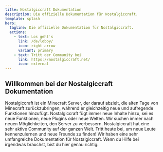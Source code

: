 ```yaml
---
title: Nostalgiccraft Dokumentation
description: Die offizielle Dokumentation für Nostalgiccraft.
template: splash
hero:
  tagline: Die offizielle Dokumentation für Nostalgiccraft.
  actions:
    - text: Los geht's
      link: /de/lobby/
      icon: right-arrow
      variant: primary
    - text: Tritt der Community bei
      link: https://nostalgiccraft.net/
      icon: external
---
```


## Willkommen bei der Nostalgiccraft Dokumentation

<CardGrid>
	<Card title="Was ist Nostalgiccraft?" icon="pen">
        Nostalgiccraft ist ein Minecraft Server, der darauf abzielt, die alten Tage von Minecraft zurückzubringen, während er gleichzeitig neue und aufregende Funktionen hinzufügt.
	</Card>
    <Card title="Neue Inhalte" icon="add-document">
        Nostalgiccraft fügt immer neue Inhalte hinzu, sei es neue Funktionen, neue Plugins oder neue Welten. Wir suchen immer nach neuen Möglichkeiten, den Server zu verbessern.
    </Card>
    <Card title="Tritt der Community bei" icon="puzzle">
        Nostalgiccraft hat eine sehr aktive Community auf der ganzen Welt. Tritt heute bei, um neue Leute kennenzulernen und neue Freunde zu finden!
    </Card>
	<Card title="Hilfe" icon="open-book">
        Wir haben eine sehr umfangreiche Dokumentation für Nostalgiccraft. Wenn du Hilfe bei irgendwas brauchst, bist du hier genau richtig.
	</Card>
</CardGrid>
